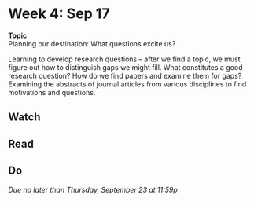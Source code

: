 # Week 4: Sep 17

<div class="boxed" id="center">
**Topic**  
Planning our destination: What questions excite us?</div>

Learning to develop research questions -- after we find a topic, we must figure out how to distinguish gaps we might fill. What constitutes a good research question? How do we find papers and examine them for gaps? Examining the abstracts of journal articles from various disciplines to find motivations and questions.

## Watch 

## Read

## Do

_Due no later than Thursday, September 23 at 11:59p_